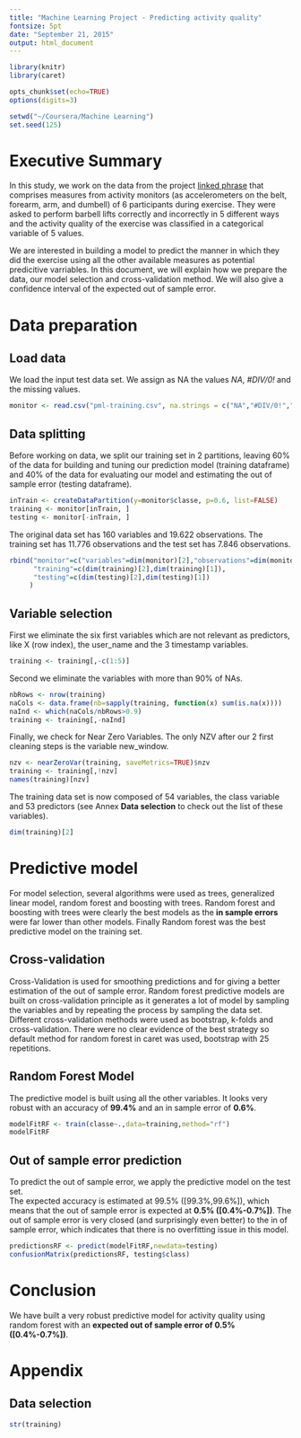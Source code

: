 ```yaml
---
title: "Machine Learning Project - Predicting activity quality"
fontsize: 5pt
date: "September 21, 2015"
output: html_document
---
```

```r
library(knitr)
library(caret)

opts_chunk$set(echo=TRUE)
options(digits=3)

setwd("~/Coursera/Machine Learning")
set.seed(125)
```

# Executive Summary
In this study, we work on the data from the project [linked phrase](http://groupware.les.inf.puc-rio.br/har) that comprises measures from activity monitors (as accelerometers on the belt, forearm, arm, and dumbell) of 6 participants during exercise. They were asked to perform barbell lifts correctly and incorrectly in 5 different ways and the activity quality of the exercise was classified in a categorical variable of 5 values.

We are interested in building a model to predict the manner in which they did the exercise using all the other available measures as potential predicitive varriables. In this document, we will explain how we prepare the data, our model selection and cross-validation method. We will also give a confidence interval of the expected out of sample error.

# Data preparation
## Load data
We load the input test data set. We assign as NA the values *NA*, *#DIV/0!* and the missing values.
```r
monitor <- read.csv("pml-training.csv", na.strings = c("NA","#DIV/0!",""))
```

## Data splitting
Before working on data, we split our training set in 2 partitions, leaving 60% of the data for building and tuning our prediction model (training dataframe) and 40% of the data for evaluating our model and estimating the out of sample error (testing dataframe).
```r
inTrain <- createDataPartition(y=monitor$classe, p=0.6, list=FALSE)
training <- monitor[inTrain, ]
testing <- monitor[-inTrain, ]
```
The original data set has 160 variables and 19.622 observations. The training set has 11.776 observations and the test set has 7.846 observations.
```r
rbind("monitor"=c("variables"=dim(monitor)[2],"observations"=dim(monitor)[1]),
      "training"=c(dim(training)[2],dim(training)[1]),
      "testing"=c(dim(testing)[2],dim(testing)[1])
     )
```

## Variable selection
First we eliminate the six first variables which are not relevant as predictors, like X (row index), the user_name and the 3 timestamp variables.
```r
training <- training[,-c(1:5)]
```

Second we eliminate the variables with more than 90% of NAs.
```r
nbRows <- nrow(training)
naCols <- data.frame(nb=sapply(training, function(x) sum(is.na(x))))
naInd <- which(naCols/nbRows>0.9)
training <- training[,-naInd]
```

Finally, we check for Near Zero Variables. The only NZV after our 2 first cleaning steps is the variable new_window.
```r
nzv <- nearZeroVar(training, saveMetrics=TRUE)$nzv
training <- training[,!nzv]
names(training)[nzv]
```

The training data set is now composed of 54 variables, the class variable and 53 predictors (see Annex **Data selection** to check out the list of these variables).
```r
dim(training)[2]
```
# Predictive model
For model selection, several algorithms were used as trees, generalized linear model, random forest and boosting with trees. Random forest and boosting with trees were clearly the best models as the **in sample errors** were far lower than other models. Finally Random forest was the best predictive model on the training set. 

## Cross-validation
Cross-Validation is used for smoothing predictions and for giving a better estimation of the out of sample error. Random forest predictive models are built on cross-validation principle as it generates a lot of model by sampling the variables and by repeating the process by sampling the data set.  
Different cross-validation methods were used as bootstrap, k-folds and cross-validation. There were no clear evidence of the best strategy so default method for random forest in caret was used, bootstrap with 25 repetitions.

## Random Forest Model
The predictive model is built using all the other variables. It looks very robust with an accuracy of **99.4%** and an in sample error of **0.6%**.
```r
modelFitRF <- train(classe~.,data=training,method="rf")
modelFitRF
```

## Out of sample error prediction
To predict the out of sample error, we apply the predictive model on the test set.  
The expected accuracy is estimated at 99.5% ([99.3%,99.6%]), which means that the out of sample error is expected at **0.5% ([0.4%-0.7%])**. The out of sample error is very closed (and surprisingly even better) to the in of sample error, which indicates that there is no overfitting issue in this model.
```r
predictionsRF <- predict(modelFitRF,newdata=testing)
confusionMatrix(predictionsRF, testing$class)
```

# Conclusion
We have built a very robust predictive model for activity quality using random forest with an **expected out of sample error of 0.5% ([0.4%-0.7%])**.

# Appendix

## Data selection
```r
str(training)
```



